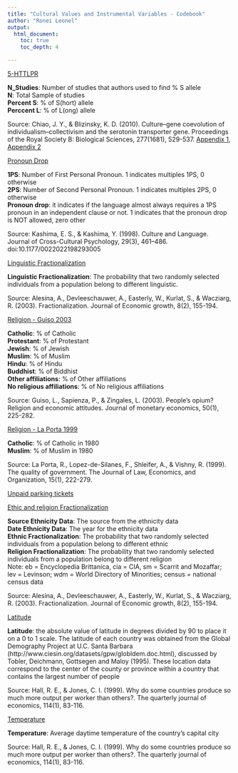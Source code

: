 ```yaml
---
title: "Cultural Values and Instrumental Variables - Codebook"
author: "Ronei Leonel"
output: 
  html_document:
    toc: true
    toc_depth: 4

---
```


[5-HTTLPR](#5HTTLPR)  
  
**N_Studies**: Number of studies that authors used to find % S allele  
**N**: Total Sample of studies  
**Percent S**: % of S(hort) allele  
**Perccent L**: % of L(ong) allele  

Source: Chiao, J. Y., & Blizinsky, K. D. (2010). Culture–gene coevolution of individualism–collectivism and the serotonin transporter gene. Proceedings of the Royal Society B: Biological Sciences, 277(1681), 529-537. [Appendix 1](https://royalsocietypublishing.org/action/downloadSupplement?doi=10.1098%2Frspb.2009.1650&file=rspb20091650supp4.pdf), [Appendix 2](https://royalsocietypublishing.org/action/downloadSupplement?doi=10.1098%2Frspb.2009.1650&file=rspb20091650supp1.doc)  

[Pronoun Drop](#language1)  

**1PS**: Number of First Personal Pronoun. 1 indicates multiples 1PS, 0 otherwise  
**2PS**: Number of Second Personal Pronoun. 1 indicates multiples 2PS, 0 otherwise  
**Pronoun drop**: it indicates if the language almost always requires a 1PS pronoun in an independent clause or not. 1 indicates that the pronoun drop is NOT allowed, zero other  
  
Source: Kashima, E. S., & Kashima, Y. (1998). Culture and Language. Journal of Cross-Cultural Psychology, 29(3), 461–486. doi:10.1177/0022022198293005

[Linguistic Fractionalization](#language2)  
  
**Linguistic Fractionalization**: The probability that two randomly selected individuals from a population belong to different linguistic.

Source: Alesina, A., Devleeschauwer, A., Easterly, W., Kurlat, S., & Wacziarg, R. (2003). Fractionalization. Journal of Economic growth, 8(2), 155-194.   
  
[Religion - Guiso 2003](#Religion1)  
  
**Catholic**: % of Catholic  
**Protestant**:  % of Protestant  
**Jewish**: % of Jewish  
**Muslim**: % of Muslim  
**Hindu**: % of Hindu  
**Buddhist**: % of Biddhist  
**Other affiliations**: % of Other affiliations  
**No religious affiliations**: % of No religious affiliations  

Source: Guiso, L., Sapienza, P., & Zingales, L. (2003). People's opium? Religion and economic attitudes. Journal of monetary economics, 50(1), 225-282.  

[Religion - La Porta 1999](#Religion2)  

**Catholic**: % of Catholic in 1980  
**Muslim**: % of Muslim in 1980  

Source: La Porta, R., Lopez-de-Silanes, F., Shleifer, A., & Vishny, R. (1999). The quality of government. The Journal of Law, Economics, and Organization, 15(1), 222-279.

[Unpaid parking tickets](#ticket)


[Ethic and religion Fractionalization](#fractionalization)  

**Source Ethnicity Data**: The source from the ethnicity data  
**Date Ethnicity Data**: The year for the ethnicity data  
**Ethnic Fractionalization**: The probability that two randomly selected individuals from a population belong to different ethnic   
**Religion Fractionalization**: The probability that two randomly selected individuals from a population belong to different religion   
Note: eb = Encyclopedia Brittanica, cia = CIA, sm = Scarrit and Mozaffar; lev = Levinson; wdm = World Directory of Minorities; census = national census data   
  
Source: Alesina, A., Devleeschauwer, A., Easterly, W., Kurlat, S., & Wacziarg, R. (2003). Fractionalization. Journal of Economic growth, 8(2), 155-194.   

[Latitude](#latitude)  

**Latitude**: the absolute value of latitude in degrees divided by 90 to place it on a 0 to 1 scale. The latitude of each country was obtained from the Global Demography Project at U.C. Santa Barbara (http://www.ciesin.org/datasets/gpw/globldem.doc.html), discussed by Tobler, Deichmann, Gottsegen and Maloy (1995). These location data correspond to the center of the county or province within a country that contains the largest number of people  
  
Source: Hall, R. E., & Jones, C. I. (1999). Why do some countries produce so much more output per worker than others?. The quarterly journal of economics, 114(1), 83-116.  

[Temperature](#Temperature)  

**Temperature**: Average daytime temperature of the country’s capital city 
  
Source: Hall, R. E., & Jones, C. I. (1999). Why do some countries produce so much more output per worker than others?. The quarterly journal of economics, 114(1), 83-116. 

